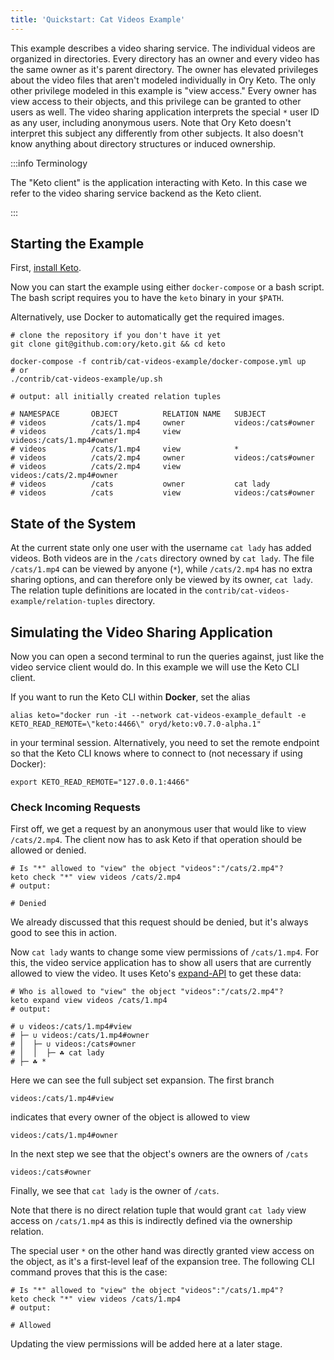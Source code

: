 ```yaml
---
title: 'Quickstart: Cat Videos Example'
---
```


This example describes a video sharing service. The individual videos are
organized in directories. Every directory has an owner and every video has the
same owner as it's parent directory. The owner has elevated privileges about the
video files that aren't modeled individually in Ory Keto. The only other
privilege modeled in this example is "view access." Every owner has view access
to their objects, and this privilege can be granted to other users as well. The
video sharing application interprets the special `*` user ID as any user,
including anonymous users. Note that Ory Keto doesn't interpret this subject
any differently from other subjects. It also doesn't know anything about
directory structures or induced ownership.

:::info Terminology

The "Keto client" is the application interacting with Keto. In this case we
refer to the video sharing service backend as the Keto client.

:::

## Starting the Example

First, [install Keto](./install.md).

Now you can start the example using either `docker-compose` or a bash script.
The bash script requires you to have the `keto` binary in your `$PATH`.

Alternatively, use Docker to automatically get the required images.

```shell
# clone the repository if you don't have it yet
git clone git@github.com:ory/keto.git && cd keto

docker-compose -f contrib/cat-videos-example/docker-compose.yml up
# or
./contrib/cat-videos-example/up.sh

# output: all initially created relation tuples

# NAMESPACE       OBJECT          RELATION NAME   SUBJECT
# videos          /cats/1.mp4     owner           videos:/cats#owner
# videos          /cats/1.mp4     view            videos:/cats/1.mp4#owner
# videos          /cats/1.mp4     view            *
# videos          /cats/2.mp4     owner           videos:/cats#owner
# videos          /cats/2.mp4     view            videos:/cats/2.mp4#owner
# videos          /cats           owner           cat lady
# videos          /cats           view            videos:/cats#owner
```

## State of the System

At the current state only one user with the username `cat lady` has added
videos. Both videos are in the `/cats` directory owned by `cat lady`. The file
`/cats/1.mp4` can be viewed by anyone (`*`), while `/cats/2.mp4` has no extra
sharing options, and can therefore only be viewed by its owner, `cat lady`. The
relation tuple definitions are located in the
`contrib/cat-videos-example/relation-tuples` directory.

## Simulating the Video Sharing Application

Now you can open a second terminal to run the queries against, just like the
video service client would do. In this example we will use the Keto CLI client.

If you want to run the Keto CLI within **Docker**, set the alias

```shell
alias keto="docker run -it --network cat-videos-example_default -e KETO_READ_REMOTE=\"keto:4466\" oryd/keto:v0.7.0-alpha.1"
```

in your terminal session. Alternatively, you need to set the remote endpoint so
that the Keto CLI knows where to connect to (not necessary if using Docker):

```shell
export KETO_READ_REMOTE="127.0.0.1:4466"
```

### Check Incoming Requests

First off, we get a request by an anonymous user that would like to view
`/cats/2.mp4`. The client now has to ask Keto if that operation should be
allowed or denied.

```shell
# Is "*" allowed to "view" the object "videos":"/cats/2.mp4"?
keto check "*" view videos /cats/2.mp4
# output:

# Denied
```

We already discussed that this request should be denied, but it's always good
to see this in action.

Now `cat lady` wants to change some view permissions of `/cats/1.mp4`. For this,
the video service application has to show all users that are currently allowed
to view the video. It uses Keto's
[expand-API](./concepts/api-overview.mdx#expand-subject-set) to get these data:

```shell
# Who is allowed to "view" the object "videos":"/cats/2.mp4"?
keto expand view videos /cats/1.mp4
# output:

# ∪ videos:/cats/1.mp4#view
# ├─ ∪ videos:/cats/1.mp4#owner
# │  ├─ ∪ videos:/cats#owner
# │  │  ├─ ☘ cat lady️
# ├─ ☘ *️
```

Here we can see the full subject set expansion. The first branch

```keto-relation-tuples
videos:/cats/1.mp4#view
```

indicates that every owner of the object is allowed to view

```keto-relation-tuples
videos:/cats/1.mp4#owner
```

In the next step we see that the object's owners are the owners of `/cats`

```keto-relation-tuples
videos:/cats#owner
```

Finally, we see that `cat lady` is the owner of `/cats`.

Note that there is no direct relation tuple that would grant `cat lady` view
access on `/cats/1.mp4` as this is indirectly defined via the ownership
relation.

The special user `*` on the other hand was directly granted view access on the
object, as it's a first-level leaf of the expansion tree. The following CLI
command proves that this is the case:

```shell
# Is "*" allowed to "view" the object "videos":"/cats/1.mp4"?
keto check "*" view videos /cats/1.mp4
# output:

# Allowed
```

<!--TODO-->

Updating the view permissions will be added here at a later stage.
